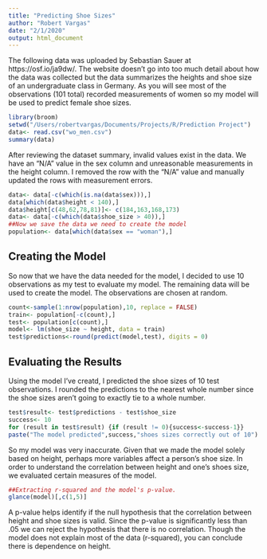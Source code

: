 ```yaml
---
title: "Predicting Shoe Sizes"
author: "Robert Vargas"
date: "2/1/2020"
output: html_document
---
```



The following data was uploaded by Sebastian Sauer at https://osf.io/ja9dw/. The website doesn't go into too much detail about how the data was collected but the data summarizes the heights and shoe size of an undergraduate class in Germany. As you will see most of the observations (101 total) recorded measurements of women so my model will be used to predict female shoe sizes.
```r
library(broom)
setwd("/Users/robertvargas/Documents/Projects/R/Prediction Project")
data<- read.csv("wo_men.csv")
summary(data)
```
After reviewing the dataset summary, invalid values exist in the data. We have an "N/A" value in the sex column and unreasonable measurements in the height column. I removed the row with the "N/A" value and manually updated the rows with measurement errors.

```r
data<- data[-c(which(is.na(data$sex))),]
data[which(data$height < 140),]
data$height[c(48,62,78,81)]<- c(184,163,168,173)
data<- data[-c(which(data$shoe_size > 40)),]
##Now we save the data we need to create the model
population<- data[which(data$sex == "woman"),]

```

## Creating the Model
So now that we have the data needed for the model, I decided to use 10 observations as my test to evaluate my model. The remaining data will be used to create the model. The observations are chosen at random.

```r
count<-sample(1:nrow(population),10, replace = FALSE)
train<- population[-c(count),]
test<- population[c(count),]
model<- lm(shoe_size ~ height, data = train)
test$predictions<-round(predict(model,test), digits = 0)
```

## Evaluating the Results
Using the model I've creatd, I predicted the shoe sizes of 10 test observations. I rounded the predictions to the nearest whole number since the shoe sizes aren't going to exactly tie to a whole number.
```r
test$result<- test$predictions - test$shoe_size
success<- 10
for (result in test$result) {if (result != 0){success<-success-1}}
paste("The model predicted",success,"shoes sizes correctly out of 10")
```
So my model was very inaccurate. Given that we made the model solely based on height, perhaps more variables affect a person's shoe size. In order to understand the correlation between height and one's shoes size, we evaluated certain measures of the model. 
```r
##Extracting r-squared and the model's p-value.
glance(model)[,c(1,5)]
```

A p-value helps identify if the null hypothesis that the correlation between height and shoe sizes is valid. Since the p-value is significantly less than .05 we can reject the hypothesis that there is no correlation. Though the model does not explain most of the data (r-squared), you can conclude there is dependence on height.
